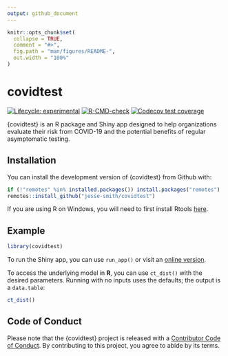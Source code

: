 ```yaml
---
output: github_document
---
```


<!-- README.md is generated from README.Rmd. Please edit that file -->

```r
knitr::opts_chunk$set(
  collapse = TRUE,
  comment = "#>",
  fig.path = "man/figures/README-",
  out.width = "100%"
)
```

# covidtest

<!-- badges: start -->
[![Lifecycle: experimental](https://img.shields.io/badge/lifecycle-experimental-orange.svg)](https://lifecycle.r-lib.org/articles/stages.html#experimental)
[![R-CMD-check](https://github.com/jesse-smith/covidtest/workflows/CI-CD/badge.svg)](https://github.com/jesse-smith/covidtest/actions)
[![Codecov test coverage](https://codecov.io/gh/jesse-smith/covidtest/branch/master/graph/badge.svg)](https://codecov.io/gh/jesse-smith/covidtest?branch=master)
<!-- badges: end -->

{covidtest} is an R package and Shiny app designed to help organizations evaluate their risk from COVID-19 and the potential benefits of regular asymptomatic testing.

## Installation

You can install the development version of {covidtest} from Github with:

``` r
if (!"remotes" %in% installed.packages()) install.packages("remotes")
remotes::install_github("jesse-smith/covidtest")
```

If you are using R on Windows, you will need to first install Rtools [here](https://cran.r-project.org/bin/windows/Rtools/).

## Example

```r
library(covidtest)
```

To run the Shiny app, you can use `run_app()` or visit an [online version](https://jesse-shiny.shinyapps.io/covidtest/).

To access the underlying model in **R**, you can use `ct_dist()` with the desired parameters. Running with no inputs uses the defaults; the output is a `data.table`:

```r
ct_dist()
```

## Code of Conduct

Please note that the {covidtest} project is released with a [Contributor Code of Conduct](https://contributor-covenant.org/version/2/0/CODE_OF_CONDUCT.html). By contributing to this project, you agree to abide by its terms.
